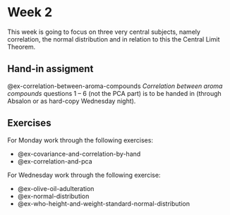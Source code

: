 # Week 2

This week is going to focus on three very central subjects, namely correlation, the normal distribution and in relation to this the Central Limit Theorem.

## Hand-in assigment

@ex-correlation-between-aroma-compounds *Correlation between aroma compounds* questions 1 – 6 (not the PCA part) is to be handed in (through Absalon or as hard-copy Wednesday night).

## Exercises

For Monday work through the following exercises:

* @ex-covariance-and-correlation-by-hand
* @ex-correlation-and-pca

For Wednesday work through the following exercise:

* @ex-olive-oil-adulteration
* @ex-normal-distribution
* @ex-who-height-and-weight-standard-normal-distribution